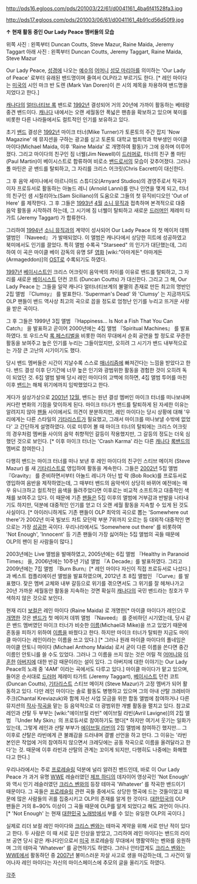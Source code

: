 http://pds16.egloos.com/pds/201003/22/61/d0041161_4ba6f41528fa3.jpg

http://pds17.egloos.com/pds/201003/06/61/d0041161_4b91cd56d50f9.jpg


'''↑ 현재 활동 중인 Our Lady Peace 멤버들의 모습'''

위쪽 사진 : 왼쪽부터 Duncan Coutts, Steve Mazur, Raine Maida, Jeremy Taggart
아래 사진 : 왼쪽부터 Duncan Coutts, Jeremy Taggart, Raine Maida, Steve Mazur


Our Lady Peace, [[성경]]에 나오는 [[예수]]의 [[어머니]] [[성모 마리아]]를 의미하는 'Our Lady of Peace' 로부터 유래된 밴드명이며 줄여서 OLP라고 부르기도 한다. [* 레인 마이다는 [[미국]]의 시인 마크 반 도렌 (Mark Van Doren)이 쓴 시의 제목을 차용하여 밴드명을 지었다고 한다.]

[[캐나다]]의 [[얼터너티브 록]] 밴드로 [[1992년]] 결성되어 거의 20년에 가까이 활동하는 베테랑 중견 밴드이다. [[캐나다]] 내에서는 오랜 세월동안 폭넓은 팬층을 확보하고 있으며 북미를 비롯한 다른 나라들에서도 컬트적인 인기를 보유하고 있다.

초기 [[밴드]] 결성은 [[1992년]] 마이크 터너(Mike Turner)가 토론토의 주간 잡지 'Now Magazine' 에 뮤지션을 구하는 광고를 싣고 토론토 대학교 범죄학과 학부생인 마이클 마이다(Michael Maida, 이후 'Raine Maida' 로 개명하여 활동)가 그에 응하며 이루어졌다. 그리고 마이다의 친구인 짐 너웰(Jim Newell)이 [[드러머]]로, 터너의 친구 폴 마틴(Paul Martin)이 베이시스트로 합류하여 비로소 [[밴드]]로서의 모습이 갖추어졌다. 그러나 폴 마틴은 곧 밴드를 탈퇴하고, 그 자리를 크리스 어크릿(Chris Eacrett)이 대신한다.

그 후 음악 세미나에서 아르니아드 스튜디오(Arnyard Studios)의 경영주로서 작곡가이자 프로듀서로 활동하는 아놀드 레니 (Arnold Lanni)를 만나 인연을 맺게 되고, 터너의 친구인 샘 시칠리아노(Sam Siciliano)의 도움으로 그들의 첫 뮤직비디오인 'Out of Here' 를 제작한다. 그 후 그들은 [[1993년]] [[4월]] [[소니 뮤직]]과 접촉하며 본격적으로 대중 음악 활동을 시작하려 하는데, 그 시기에 짐 너웰이 탈퇴하고 새로운 [[드러머]]인 제레미 타가트 (Jeremy Taggart) 가 합류한다.

그리하여 [[1994년]] [[소니 뮤직]]과의 계약이 성사되어 Our Lady Peace 의 첫 메이저 데뷔 앨범인 『Naveed』 가 발매되었다. 이 앨범은 캐나다에서 상당한 히트에 성공하였고 북미에서도 인기를 끌었다. 특히 앨범 수록곡 "Starseed" 의 인기가 대단했는데, 그리하여 이 곡은 마이클 베이 감독의 유명 SF [[영화]] [wiki:"아마게돈" 아마게돈(Armageddon)]의 [[OST]]로 수록되기도 하였다.

[[1997년]] [[베이시스트]]인 크리스 어크릿이 음악색의 차이를 이유로 밴드를 탈퇴하고, 그 자리를 새로운 [[베이시스트]] 던컨 코트 (Duncan Coutts) 가 대신한다. 그리고 그 해, Our Lady Peace 는 그들을 일약 캐나다 얼터너티브계의 불멸의 존재로 만든 최고의 명반인 2집 앨범 『Clumsy』 를 발표한다. 'Superman's Dead' 와 'Clumsy' 는 지금까지도 OLP 팬들이 밴드 역사상 최고의 곡으로 꼽을 정도로 엄청난 인기를 누리고 뜨거운 사랑을 받은 곡이다.

그 후 그들은 1999년 3집 앨범 『Happiness... Is Not a Fish That You Can Catch』 을 발표하고 곧이어 2000년에는 4집 앨범 『Spiritual Machines』 를 발표하였다. 또 우드스탁 [[록 페스티벌]]을 비롯한 여러 무대에서 순회 공연을 할 정도로 꾸준한 활동을 보여주고 높은 인기를 누리는 그들이었지만, 오히려 그 시기가 밴드 내부적으로는 가장 큰 고난의 시기이기도 했다.

당시 밴드 멤버들은 시간이 지날수록 스스로 [[매너리즘]]에 빠져간다는 느낌을 받았다고 한다. 밴드 결성 이후 단기간에 너무 높은 인기와 광범위한 활동을 경험한 것이 오히려 독이 되었던 것. 6집 앨범 발매 당시 레인 마이다의 고백에 의하면, 4집 앨범 투어를 마친 이후 [[밴드]]는 해체 위기에까지 임박했었다고 한다.

게다가 설상가상으로 [[2001년]] [[12월]], 밴드는 원년 결성 멤버인 마이크 터너를 떠나보내며 커다란 변화의 기점을 맞이하게 된다. 마이크 터너가 밴드를 탈퇴하게 된 자세한 이유는 알려지지 않아 [[팬]]들 사이에서도 의견이 분분하지만, 레인 마이다는 당시 상황에 대해 '우리에게는 다른 스타일의 [[기타리스트]]가 필요했고, 그래서 마이크를 떠나보낼 수밖에 없었다' 고 간단하게 설명하였다. 이로 미루어 볼 때 마이크 터너의 탈퇴에는 크리스 어크릿의 경우처럼 멤버들 사이의 음악 취향적인 갈등이 작용했지만, 그 갈등의 정도는 더욱 심했던 것으로 보인다. [* 이후 마이크 터너는 'Crash Karma' 라는 다른 [[캐나다]] [[록밴드]]의 멤버로 참여한다.]

다행히 밴드는 마이크 터너를 떠나 보낸 후 레인 마이다의 친구인 스티브 메이저 (Steve Mazur) 를 새 [[기타리스트]]로 영입하여 활동을 계속한다. 그들은 [[2002년]] 5집 앨범 『Gravity』 를 준비하면서부터 아놀드 레니가 아닌 밥 락 (Bob Rock)를 프로듀서로 영입하여 음반을 제작하였는데, 그 때부터 밴드의 음악색이 상당히 바뀌어 예전에는 매우 유니크하고 컬트적인 음색을 들려주었다면 이후로는 비교적 소프트하고 대중적인 색채를 보여주고 있다. 이 때문에 기존 [[팬]]들은 5집 이후의 앨범에 거부감과 반발을 나타내기도 하지만, 덕분에 대중적인 인기를 얻고 더 오랜 세월 활동을 지속할 수 있게 된 것도 사실이다. [* 아이러니하게도 기존 팬들이 OLP 최악의 곡으로 뽑는 'Somewhere out there'가 2002년 미국 빌보드 차트 모던락 부분 7위까지 오르는 등 대외적·대중적인 면으로는 가장 [[성공]]한 곡이다. 우리나라에서도 'Somewhere out there' 를 비롯하여 'Not Enough', 'Innocent' 등 기존 팬들이 가장 싫어하는 5집 앨범의 곡들 때문에 OLP의 팬이 된 사람들이 많다.]

2003년에는 Live 앨범을 발매하였고, 2005년에는 6집 앨범 『Healthy in Paranoid Times』 을, 2006년에는 10주년 기념 앨범 『A Decade』를 발표하였다. 그리고 2009년에는 7집 앨범 『Burn Burn』[* 레인 마이다 자신이 직접 프로듀서로 나섰다.] 과 베스트 컴플리에이션 앨범을 발표하였으며, 2012년 초 8집 앨범인 『Curve』를 발표했다. 잦은 멤버 교체와 내부 갈등으로 위기를 겪으면서도 그 위기를 잘 헤쳐나가고 20년 가까운 세월동안 활동을 지속하는 것면 확실히 [[캐나다]]의 국민 밴드라는 칭호가 무색하지 않은 것으로 보인다.

현재 리더 [[보컬]]은 레인 마이다 (Raine Maida) 로 개명한[* 마이클 마이다가 레인으로 [[개명]]한 것은 [[밴드]]가 첫 메이저 데뷔 앨범 『Naveed』 를 준비하던 시기였는데, 당시 같은 밴드 멤버였던 마이크 터너가 비슷한 [[이름]](Michael과 Mike)을 쓰고 있었기 때문에 혼동을 피하기 위하여 [[이름]]을 바꿨다고 한다. 하지만 마이크 터너가 탈퇴한 지금도 마이클 마이다는 레인이라는 이름을 쓰고 있다.] [* 그러나 원래 마이클 마이다의 풀네임은 마이클 안토니 마이다 (Michael Anthony Maida) 로서 굳이 다른 이름을 쓴다면 중간 이름인 안토니를 쓸 수도 있었다. 그러나 그 이름을 쓰지 않는 것은 어릴 적 [[어머니]]와 [[이혼]]한 [[아버지]]에 대한 반감 때문이라는 설이 있다. 그 아버지에 대한 이야기는 Our Lady Peace의 노래 중 '4AM' 이라는 곡에서도 다루고 있다.] 마이클 마이다가 맡고 있으며, 들어온 순서대로 [[드러머]] 제레미 타가트 (Jeremy Taggart), [[베이시스트]] 던컨 코트 (Duncan Coutts), [[기타리스트]] 스티브 메이저 (Steve Mazur)가 고정 멤버가 되어 활동하고 있다. 다만 레인 마이다는 솔로 활동도 병행하고 있으며 그의 아내 샨탈 크레비아주크(Chantal Kreviazuk)와 함께 자선 사업 모금을 위한 합동 앨범에 참여하거나 다른 뮤지션의 [[작사]]·[[작곡]]을 맡는 등 음악적으로 더 광범위한 개별 활동을 펼치고 있다. 참고로 레인과 샨탈 두 부부는 [wiki:"에이브릴 라빈" 에이브릴 라빈(Avril Lavigne)]의 2집 앨범 『Under My Skin』의 프로듀서로 참여하기도 했다[* 하지만 여기서 웃기는 일화가 있는데, 그렇게 레인과 샨탈 부부가 [[에이브릴 라빈]]의 2집 앨범에 참여하긴 했지만… 그 이후로 샨탈은 라빈에게 큰 불쾌감을 드러내며 결별 선언을 하고 만다. 그 이유는 '라빈 본인은 작업에 거의 참여하지 않으면서 크레딧에는 공동 작곡으로 이름을 올려달라고 한다'는 것. 때문에 이후 라빈과 샨탈의 관계는 꼬이게 되지만, 다행히도 나중에는 화해했다고 한다.]

우리나라에서는 주로 [[프로레슬링]] 덕분에 널리 알려진 밴드인데, 바로 이 Our Lady Peace 가 과거 유명 [[WWE]] 레슬러였던 [[제프 하디]]의 데자이어 영상곡인 'Not Enough' 와 역시 인기 레슬러였던 [[크리스 벤와]]의 등장 테마곡 'Whatever' 를 작곡한 밴드이기 때문이다. 그 곡들은 [[프로레슬링]] 관련 곡들 중에서도 상당한 명곡에 드는 것들이었고 때문에 많은 사람들의 귀를 집중시키고 OLP의 존재를 알게 한 것이다. [[대한민국]]의 OLP 팬들은 거의 8~90% 이상이 그 곡들 때문에 OLP를 알게 되었다고 해도 과언이 아니다. [* 'Not Enough' 는 현재 [[대한민국]] [[노래방]]에서 부를 수 있는 유일한 OLP의 곡이다.]

실제로 리더 보컬 레인 마이다와 [[크리스 벤와]]는 테마곡 계약을 위해 서로 만난 적이 있다고 한다. 두 사람은 이 때 서로 깊은 인상을 받았고, 그리하여 레인 마이다는 밴드의 라이브 공연 당시 같은 캐나다인으로서 [[미국]] 프로레슬링 무대에서 맹활약하는 벤와를 응원하며 그의 테마곡 'Whatever' 를 공연하기도 하였다. 그러나 안타깝게도 [[크리스 벤와]]는 [[WWE]]에서 활동하던 중 [[2007년]] 불미스러운 자살 사고로 생을 마감하는데, 그 사건이 일어나자 레인 마이다는 자신의 마이스페이스에 추모의 글을 올리기도 하였다.

[[각주]]

